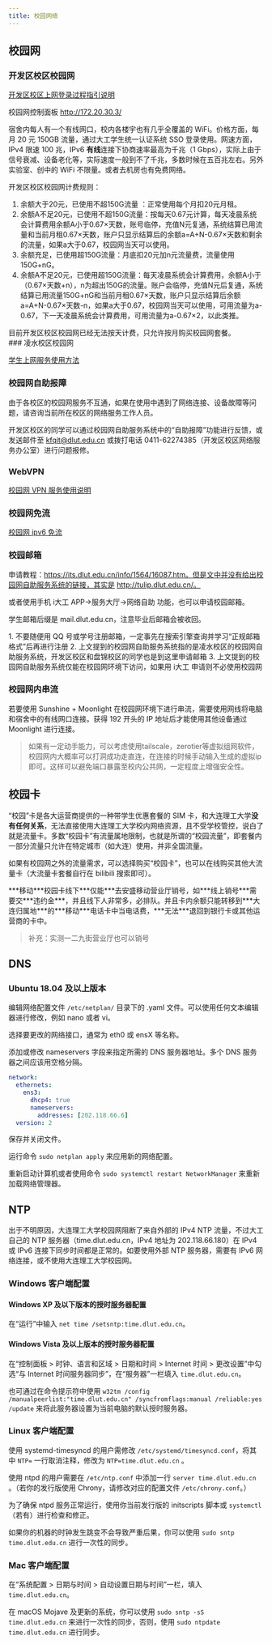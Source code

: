 ```yaml
---
title: 校园网络
---
```



## 校园网

### 开发区校区校园网

[开发区校区上网登录过程指引说明](https://eda.dlut.edu.cn/info/1592/43102.htm)

校园网控制面板  http://172.20.30.3/

宿舍内每人有一个有线网口，校内各楼宇也有几乎全覆盖的 WiFi。价格方面，每月 20 元 150GB 流量，通过大工学生统一认证系统 SSO 登录使用。网速方面，IPv4 限速 100 兆，IPv6 **有线**连接下协商速率最高为千兆（1 Gbps），实际上由于信号衰减、设备老化等，实际速度一般到不了千兆，多数时候在五百兆左右。另外实验室、创中的 WiFi 不限量。或者去机房也有免费网络。

开发区校区校园网计费规则：
1. 余额大于20元，已使用不超150G流量 ：正常使用每个月扣20元月租。
2. 余额A不足20元，已使用不超150G流量：按每天0.67元计算，每天凌晨系统会计算费用余额A小于0.67×天数，账号临停，充值N元复通，系统结算已用流量和当前月租0.67×天数，账户只显示结算后的余额a=A+N-0.67×天数和剩余的流量，如果a大于0.67，校园网当天可以使用。
3. 余额充足，已使用超150G流量：月底扣20元加n元流量费，流量使用150G+nG。
4. 余额A不足20元，已使用超150G流量：每天凌晨系统会计算费用，余额A小于（0.67×天数+n），n为超出150G的流量。账户会临停，充值N元后复通，系统结算已用流量150G+nG和当前月租0.67×天数，账户只显示结算后余额a=A+N-0.67×天数-n，如果a大于0.67，校园网当天可以使用，可用流量为a-0.67，下一天凌晨系统会计算费用，可用流量为a-0.67×2，以此类推。

<Aside>
  目前开发区校区校园网已经无法按天计费，只允许按月购买校园网套餐。
</Aside>
### 凌水校区校园网

[学生上网服务使用方法](https://its.dlut.edu.cn/index/jsfw/fwzn/xywf/xsswfw.htm)

### 校园网自助报障

由于各校区的校园网服务不互通，如果在使用中遇到了网络连接、设备故障等问题，请咨询当前所在校区的网络服务工作人员。

开发区校区的同学可以通过校园网自助服务系统中的“自助报障”功能进行反馈，或发送邮件至 kfqit@dlut.edu.cn 或拨打电话 0411-62274385（开发区校区网络服务办公室）进行问题报修。

### WebVPN

[校园网 VPN 服务使用说明](https://its.dlut.edu.cn/index/jsfw/fwzn/VPN/vpn.htm)

### 校园网免流

[校园网 ipv6 免流](https://bing.com/search?q=%E6%A0%A1%E5%9B%AD%E7%BD%91ipv6%E5%85%8D%E6%B5%81)

### 校园邮箱

申请教程：https://its.dlut.edu.cn/info/1564/16087.htm。但是文中并没有给出校园网自助服务系统的链接，其实是 http://tulip.dlut.edu.cn/。

或者使用手机 i大工 APP->服务大厅->网络自助 功能，也可以申请校园邮箱。

学生邮箱后缀是 mail.dlut.edu.cn，注意毕业后邮箱会被收回。

<Aside>
1. 不要随便用 QQ 号或学号注册邮箱，一定事先在搜索引擎查询并学习“正规邮箱格式”后再进行注册
2. 上文提到的校园网自助服务系统指的是凌水校区的校园网自助服务系统，开发区校区和盘锦校区的同学也是到这里申请邮箱
3. 上文提到的校园网自助服务系统仅能在校园网环境下访问，如果用 i大工 申请则不必使用校园网
</Aside>


### 校园网内串流

若要使用 Sunshine + Moonlight 在校园网环境下进行串流，需要使用网线将电脑和宿舍中的有线网口连接。获得 192 开头的 IP 地址后才能使用其他设备通过 Moonlight 进行连接。

> 如果有一定动手能力，可以考虑使用tailscale，zerotier等虚拟组网软件，校园网内大概率可以打洞成功走直连，在连接的时候手动输入生成的虚拟ip即可。这样可以避免端口暴露至校内公共网，一定程度上增强安全性。

## 校园卡

“校园”卡是各大运营商提供的一种带学生优惠套餐的 SIM 卡，和大连理工大学**没有任何关系**，无法直接使用大连理工大学校内网络资源，且不受学校管控，说白了就是流量卡。多数“校园卡”有流量属地限制，也就是所谓的“校园流量”，即套餐内一部分流量只允许在特定城市（如大连）使用，并非全国流量。

如果有校园网之外的流量需求，可以选择购买“校园卡”，也可以在线购买其他大流量卡（大流量卡套餐自行在 bilibili 搜索即可）。

<Aside>
  ***移动***校园卡线下***仅能***去安盛移动营业厅销号，如***线上销号***需要交***违约金***，并且线下人非常多，必排队。并且卡内余额只能转移到***大连归属地***的***移动***电话卡中当电话费，***无法***退回到银行卡或其他运营商的卡中。
</Aside>

>补充：实测一二九街营业厅也可以销号

## DNS

### Ubuntu 18.04 及以上版本

编辑网络配置文件 `/etc/netplan/` 目录下的 .yaml 文件。可以使用任何文本编辑器进行修改，例如 nano 或者 vi。

选择要更改的网络接口，通常为 eth0 或 ensX 等名称。

添加或修改 nameservers 字段来指定所需的 DNS 服务器地址。多个 DNS 服务器之间应该用空格分隔。

```yaml
network:
  ethernets:
    ens3:
      dhcp4: true
      nameservers:
        addresses: [202.118.66.6]
  version: 2
```

保存并关闭文件。

运行命令 `sudo netplan apply` 来应用新的网络配置。

重新启动计算机或者使用命令 `sudo systemctl restart NetworkManager` 来重新加载网络管理器。

## NTP

出于不明原因，大连理工大学校园网阻断了来自外部的 IPv4 NTP 流量，不过大工自己的 NTP 服务器（time.dlut.edu.cn，IPv4 地址为 202.118.66.180）在 IPv4 或 IPv6 连接下同步时间都是正常的。如要使用外部 NTP 服务器，需要有 IPv6 网络连接，或不使用大连理工大学校园网。

### Windows 客户端配置

#### Windows XP 及以下版本的授时服务器配置

在“运行”中输入 `net time /setsntp:time.dlut.edu.cn`。

#### Windows Vista 及以上版本的授时服务器配置

在“控制面板 > 时钟、语言和区域 > 日期和时间 > Internet 时间 > 更改设置”中勾选“与 Internet 时间服务器同步”，在“服务器”一栏填入 `time.dlut.edu.cn`。

也可通过在命令提示符中使用 `w32tm /config /manualpeerlist:"time.dlut.edu.cn" /syncfromflags:manual /reliable:yes /update` 来将此服务器设置为当前电脑的默认授时服务器。

### Linux 客户端配置

使用 systemd-timesyncd 的用户需修改 `/etc/systemd/timesyncd.conf`，将其中 `NTP=` 一行取消注释，修改为 `NTP=time.dlut.edu.cn` 。

使用 ntpd 的用户需要在 `/etc/ntp.conf` 中添加一行 `server time.dlut.edu.cn` 。（若你的发行版使用 Chrony，请修改对应的配置文件 `/etc/chrony.conf`。）

为了确保 ntpd 服务正常运行，使用你当前发行版的 initscripts 脚本或 `systemctl`（若有）进行检查和修正。

如果你的机器的时钟发生跳变不会导致严重后果，你可以使用 `sudo sntp time.dlut.edu.cn` 进行一次性的同步。

### Mac 客户端配置

在“系统配置 > 日期与时间 > 自动设置日期与时间”一栏，填入 `time.dlut.edu.cn`。

在 macOS Mojave 及更新的系统，你可以使用 `sudo sntp -sS time.dlut.edu.cn` 来进行一次性的同步，否则，使用 `sudo ntpdate time.dlut.edu.cn` 进行同步。
